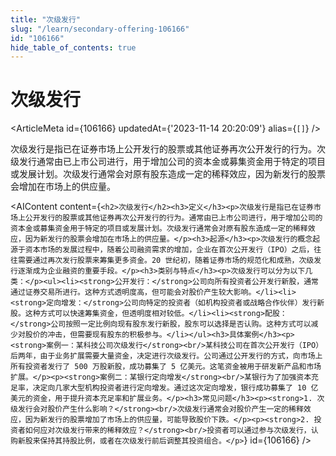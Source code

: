 ```yaml
---
title: "次级发行"
slug: "/learn/secondary-offering-106166"
id: "106166"
hide_table_of_contents: true
---
```



# 次级发行

<ArticleMeta id={106166} updatedAt={'2023-11-14 20:20:09'} alias={`[]`} />
<div className='border-solid border-b border-t-0 my-4 border-[var(--ifm-color-gray-300)]' />

次级发行是指已在证券市场上公开发行的股票或其他证券再次公开发行的行为。次级发行通常由已上市公司进行，用于增加公司的资本金或募集资金用于特定的项目或发展计划。次级发行通常会对原有股东造成一定的稀释效应，因为新发行的股票会增加在市场上的供应量。

<AIContent content={`<h2>次级发行</h2><h3>定义</h3><p>次级发行是指已在证券市场上公开发行的股票或其他证券再次公开发行的行为。通常由已上市公司进行，用于增加公司的资本金或募集资金用于特定的项目或发展计划。次级发行通常会对原有股东造成一定的稀释效应，因为新发行的股票会增加在市场上的供应量。</p><h3>起源</h3><p>次级发行的概念起源于资本市场的发展过程中，随着公司融资需求的增加，企业在首次公开发行（IPO）之后，往往需要通过再次发行股票来筹集更多资金。20 世纪初，随着证券市场的规范化和成熟，次级发行逐渐成为企业融资的重要手段。</p><h3>类别与特点</h3><p>次级发行可以分为以下几类：</p><ul><li><strong>公开发行：</strong>公司向所有投资者公开发行新股，通常通过证券交易所进行。这种方式透明度高，但可能会对股价产生较大影响。</li><li><strong>定向增发：</strong>公司向特定的投资者（如机构投资者或战略合作伙伴）发行新股。这种方式可以快速筹集资金，但透明度相对较低。</li><li><strong>配股：</strong>公司按照一定比例向现有股东发行新股，股东可以选择是否认购。这种方式可以减少对股价的冲击，但需要现有股东的积极参与。</li></ul><h3>具体案例</h3><p><strong>案例一：某科技公司次级发行</strong><br/>某科技公司在首次公开发行（IPO）后两年，由于业务扩展需要大量资金，决定进行次级发行。公司通过公开发行的方式，向市场上所有投资者发行了 500 万股新股，成功募集了 5 亿美元。这笔资金被用于研发新产品和市场扩展。</p><p><strong>案例二：某银行定向增发</strong><br/>某银行为了加强资本充足率，决定向几家大型机构投资者进行定向增发。通过这次定向增发，银行成功募集了 10 亿美元的资金，用于提升资本充足率和扩展业务。</p><h3>常见问题</h3><p><strong>1. 次级发行会对股价产生什么影响？</strong><br/>次级发行通常会对股价产生一定的稀释效应，因为新发行的股票增加了市场上的供应量，可能导致股价下跌。</p><p><strong>2. 投资者如何应对次级发行带来的稀释效应？</strong><br/>投资者可以通过参与次级发行，认购新股来保持其持股比例，或者在次级发行前后调整其投资组合。</p>`} id={106166} />
